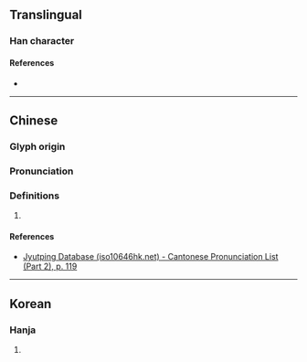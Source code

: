 {{character info/new}}
==Translingual==

===Han character===
{{Han char|rn=64|rad=手|as=16|sn=19|four=53036|canj=QJQP|ids=⿰扌憲}}

====References====
* {{Han ref|kx=0462.180|dkj=12946|dj=0811.180|hdz=31983.160|uh=6507|ud=25863|bh=F242|bd=62018}}

----

==Chinese==
{{zh-forms}}

===Glyph origin===
{{Han etym}}

===Pronunciation===
{{zh-pron
|m=xiǎn
|c=hin2
|mc=y
|oc=y
|cat=
}}

===Definitions===
{{zh-hanzi}}

# {{rfdef|zh}}

====References====
* [http://www.iso10646hk.net/jp/document/download.jsp Jyutping Database (iso10646hk.net) - Cantonese Pronunciation List (Part 2), p. 119]

----

==Korean==

===Hanja===
{{ko-hanja|hangeul=헌|eumhun=}}

# {{defn|lang=ko|sort=手16}}